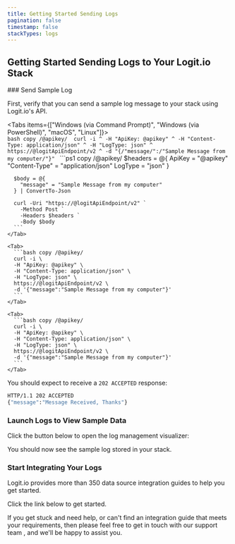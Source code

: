 ```yaml
---
title: Getting Started Sending Logs
pagination: false
timestamp: false
stackTypes: logs
---
```


## Getting Started Sending Logs to Your Logit.io Stack

<Steps>
  ### Send Sample Log

  First, verify that you can send a sample log message to your stack using Logit.io's API.

  <Tabs items={["Windows (via Command Prompt)", "Windows (via PowerShell)", "macOS", "Linux"]}>
    <Tab>    
      ```bash copy /@apikey/ 
      curl -i ^
      -H "ApiKey: @apikey" ^
      -H "Content-Type: application/json" ^
      -H "LogType: json" ^
      https://@logitApiEndpoint/v2 ^
      -d "{/"message/":/"Sample Message from my computer/"}"
      ```
    </Tab>
    <Tab>
      ```ps1 copy /@apikey/ 
      $headers = @{
        ApiKey = "@apikey"
        "Content-Type" = "application/json"
        LogType = "json"
      }

      $body = @{
        "message" = "Sample Message from my computer"
      } | ConvertTo-Json

      curl -Uri "https://@logitApiEndpoint/v2" `
        -Method Post `
        -Headers $headers `
        -Body $body
      ```
    </Tab>

    <Tab>
      ```bash copy /@apikey/ 
      curl -i \
      -H "ApiKey: @apikey" \
      -H "Content-Type: application/json" \
      -H "LogType: json" \
      https://@logitApiEndpoint/v2 \
      -d '{"message":"Sample Message from my computer"}'
      ```
    </Tab>

    <Tab>
      ```bash copy /@apikey/ 
      curl -i \
      -H "ApiKey: @apikey" \
      -H "Content-Type: application/json" \
      -H "LogType: json" \
      https://@logitApiEndpoint/v2 \
      -d '{"message":"Sample Message from my computer"}'
      ```
    </Tab>
  </Tabs>

  You should expect to receive a `202 ACCEPTED` response:

  ```cmd
  HTTP/1.1 202 ACCEPTED
  {"message":"Message Received, Thanks"}
  ```

  ### Launch Logs to View Sample Data
  
  Click the button below to open the log management visualizer:

  <LaunchVisualizer type="logs" />

  You should now see the sample log stored in your stack.
  
  ### Start Integrating Your Logs

  Logit.io provides more than 350 data source integration guides to help you get started. 
  
  Click the link below to get started.

  <Cards>
    <Card title="Log Management Integrations" href="/integrations/log-management" />
  </Cards>

</Steps>

<Callout type="info">
  If you get stuck and need help, or can't find an integration guide that 
  meets your requirements, then please feel free to get in touch with our support 
  team <IntercomButton text="via live chat" />, and we'll be happy to assist you.
</Callout>
